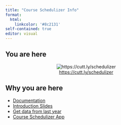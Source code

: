 ```yaml
---
title: "Course Schedulizer Info"
format: 
  html:
    linkcolor: '#8c2131'
self-contained: true
editor: visual
---
```




## You are here

<style>
div.centered {
  text-align: center;
}
</style>

::: {.centered}

![<https://cutt.ly/schedulizer>](images/schedulizer-qr.svg)

:::

## Why you are here

* [Documentation](using-schedulizer.html)
* [Introduction Slides](schedulizer-slides.html)
* [Get data from last year](https://reports.calvin.edu/Reports/report/Departmental%20Reports/Course%20Section%20Report)
* [Course Schedulizer App](https://senior-knights.github.io/course-schedulizer/#/)

<!-- * [Schedule Report (WIP)](data/workday/Schedule-Data-Entry.html) -->